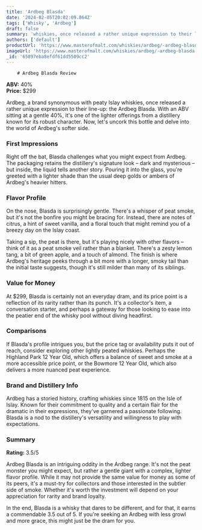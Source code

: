 ```yaml
---
title: 'Ardbeg Blasda'
date: '2024-02-05T20:02:09.864Z'
tags: ['Whisky', 'Ardbeg']
draft: false
summary: 'whiskies, once released a rather unique expression to their line-up: the Ardbeg Blasda. With an ABV sitting at a gentle 40%, its ...'
authors: ['default']
productUrl: 'https://www.masterofmalt.com/whiskies/ardbeg/-ardbeg-blasda-whisky/'
imageUrl: 'https://www.masterofmalt.com/whiskies/ardbeg/-ardbeg-blasda-whisky.jpg'
_id: '65897eba8efdf61dd5509cc2'
---
```


        # Ardbeg Blasda Review

**ABV:** 40%  
**Price:** $299

Ardbeg, a brand synonymous with peaty Islay whiskies, once released a rather unique expression to their line-up: the Ardbeg Blasda. With an ABV sitting at a gentle 40%, it's one of the lighter offerings from a distillery known for its robust character. Now, let's uncork this bottle and delve into the world of Ardbeg's softer side.

### First Impressions

Right off the bat, Blasda challenges what you might expect from Ardbeg. The packaging retains the distillery's signature look – dark and mysterious – but inside, the liquid tells another story. Pouring it into the glass, you're greeted with a lighter shade than the usual deep golds or ambers of Ardbeg's heavier hitters.

### Flavor Profile

On the nose, Blasda is surprisingly gentle. There's a whisper of peat smoke, but it's not the bonfire you might be bracing for. Instead, there are notes of citrus, a hint of sweet vanilla, and a floral touch that might remind you of a breezy day on the Islay coast.

Taking a sip, the peat is there, but it's playing nicely with other flavors – think of it as a peat smoke veil rather than a blanket. There's a zesty lemon tang, a bit of green apple, and a touch of almond. The finish is where Ardbeg's heritage peeks through a bit more with a longer, smoky tail than the initial taste suggests, though it's still milder than many of its siblings.

### Value for Money

At $299, Blasda is certainly not an everyday dram, and its price point is a reflection of its rarity rather than its punch. It's a collector's item, a conversation starter, and perhaps a gateway for those looking to ease into the peatier end of the whisky pool without diving headfirst.

### Comparisons

If Blasda's profile intrigues you, but the price tag or availability puts it out of reach, consider exploring other lightly peated whiskies. Perhaps the Highland Park 12 Year Old, which offers a balance of sweet and smoke at a more accessible price point, or the Bowmore 12 Year Old, which also delivers a more nuanced peat experience.

### Brand and Distillery Info

Ardbeg has a storied history, crafting whiskies since 1815 on the Isle of Islay. Known for their commitment to quality and a certain flair for the dramatic in their expressions, they've garnered a passionate following. Blasda is a nod to the distillery's versatility and willingness to play with expectations.

### Summary

**Rating:** 3.5/5

Ardbeg Blasda is an intriguing oddity in the Ardbeg range. It's not the peat monster you might expect, but rather a gentle giant with a complex, lighter flavor profile. While it may not provide the same value for money as some of its peers, it's a must-try for collectors and those interested in the subtler side of smoke. Whether it's worth the investment will depend on your appreciation for rarity and brand loyalty.

In the end, Blasda is a whisky that dares to be different, and for that, it earns a commendable 3.5 out of 5. If you're seeking an Ardbeg with less growl and more grace, this might just be the dram for you.
